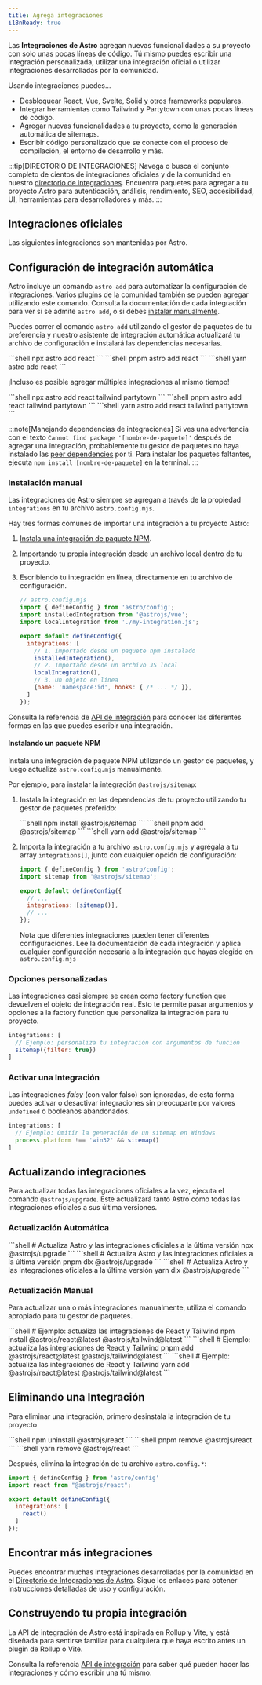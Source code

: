 ```yaml
---
title: Agrega integraciones
i18nReady: true
---
```



Las **Integraciones de Astro** agregan nuevas funcionalidades a su proyecto con solo unas pocas líneas de código. Tú mismo puedes escribir una integración personalizada, utilizar una integración oficial o utilizar integraciones desarrolladas por la comunidad. 

Usando integraciones puedes...

- Desbloquear React, Vue, Svelte, Solid y otros frameworks populares.
- Integrar herramientas como Tailwind y Partytown con unas pocas líneas de código.
- Agregar nuevas funcionalidades a tu proyecto, como la generación automática de sitemaps.
- Escribir código personalizado que se conecte con el proceso de compilación, el entorno de desarrollo y más.

:::tip[DIRECTORIO DE INTEGRACIONES]
Navega o busca el conjunto completo de cientos de integraciones oficiales y de la comunidad en nuestro [directorio de integraciones](https://astro.build/integrations/). Encuentra paquetes para agregar a tu proyecto Astro para autenticación, análisis, rendimiento, SEO, accesibilidad, UI, herramientas para desarrolladores y más.
:::

## Integraciones oficiales

Las siguientes integraciones son mantenidas por Astro.

<IntegrationsNav />

## Configuración de integración automática

Astro incluye un comando `astro add` para automatizar la configuración de integraciones. Varios plugins de la comunidad también se pueden agregar utilizando este comando. Consulta la documentación de cada integración para ver si se admite `astro add`, o si debes [instalar manualmente](#instalación-manual).

Puedes correr el comando `astro add` utilizando el gestor de paquetes de tu preferencia y nuestro asistente de integración automática actualizará tu archivo de configuración e instalará las dependencias necesarias.

<PackageManagerTabs>
  <Fragment slot="npm">
  ```shell
  npx astro add react
  ```
  </Fragment>
  <Fragment slot="pnpm">
  ```shell
  pnpm astro add react
  ```
  </Fragment>
  <Fragment slot="yarn">
  ```shell
  yarn astro add react
  ```
  </Fragment>
</PackageManagerTabs>

¡Incluso es posible agregar múltiples integraciones al mismo tiempo!

<PackageManagerTabs>
  <Fragment slot="npm">
  ```shell
  npx astro add react tailwind partytown
  ```
  </Fragment>
  <Fragment slot="pnpm">
  ```shell
  pnpm astro add react tailwind partytown
  ```
  </Fragment>
  <Fragment slot="yarn">
  ```shell
  yarn astro add react tailwind partytown
  ```
  </Fragment>
</PackageManagerTabs>

:::note[Manejando dependencias de integraciones]
Si ves una advertencia con el texto `Cannot find package '[nombre-de-paquete]'` después de agregar una integración, probablemente tu gestor de paquetes no haya instalado las [peer dependencies](https://nodejs.org/en/blog/npm/peer-dependencies/) por ti. Para instalar los paquetes faltantes, ejecuta `npm install [nombre-de-paquete]` en la terminal.
:::

### Instalación manual

Las integraciones de Astro siempre se agregan a través de la propiedad `integrations` en tu archivo `astro.config.mjs`.

Hay tres formas comunes de importar una integración a tu proyecto Astro:
1. [Instala una integración de paquete NPM](#instalando-un-paquete-npm).
2. Importando tu propia integración desde un archivo local dentro de tu proyecto.
3. Escribiendo tu integración en línea, directamente en tu archivo de configuración.

    ```js
    // astro.config.mjs
    import { defineConfig } from 'astro/config';
    import installedIntegration from '@astrojs/vue';
    import localIntegration from './my-integration.js';

    export default defineConfig({
      integrations: [
        // 1. Importado desde un paquete npm instalado
        installedIntegration(),
        // 2. Importado desde un archivo JS local
        localIntegration(),
        // 3. Un objeto en línea
        {name: 'namespace:id', hooks: { /* ... */ }},
      ]
    });
    ```

Consulta la referencia de [API de integración](/es/reference/integrations-reference/) para conocer las diferentes formas en las que puedes escribir una integración.

#### Instalando un paquete NPM

Instala una integración de paquete NPM utilizando un gestor de paquetes, y luego actualiza `astro.config.mjs` manualmente.

Por ejemplo, para instalar la integración `@astrojs/sitemap`:
<Steps>
1. Instala la integración en las dependencias de tu proyecto utilizando tu gestor de paquetes preferido:

   <PackageManagerTabs>
     <Fragment slot="npm">
     ```shell
     npm install @astrojs/sitemap
     ```
     </Fragment>
     <Fragment slot="pnpm">
     ```shell
     pnpm add @astrojs/sitemap
     ```
     </Fragment>
     <Fragment slot="yarn">
     ```shell
     yarn add @astrojs/sitemap
     ```
     </Fragment>
   </PackageManagerTabs>

2. Importa la integración a tu archivo `astro.config.mjs` y agrégala a tu array `integrations[]`, junto con cualquier opción de configuración:

    ```js title="astro.config.mjs" ins={2} ins="sitemap()"
    import { defineConfig } from 'astro/config';
    import sitemap from '@astrojs/sitemap';

    export default defineConfig({
      // ...
      integrations: [sitemap()],
      // ...
    });
    ```

    Nota que diferentes integraciones pueden tener diferentes configuraciones. Lee la documentación de cada integración y aplica cualquier configuración necesaria a la integración que hayas elegido en `astro.config.mjs`
</Steps>

### Opciones personalizadas

Las integraciones casi siempre se crean como factory function que devuelven el objeto de integración real. Esto te permite pasar argumentos y opciones a la factory function que personaliza la integración para tu proyecto.

```js
integrations: [
  // Ejemplo: personaliza tu integración con argumentos de función
  sitemap({filter: true})
]
```

### Activar una Integración

Las integraciones _falsy_ (con valor falso) son ignoradas, de esta forma puedes activar o desactivar integraciones sin preocuparte por valores `undefined` o booleanos abandonados.

```js
integrations: [
  // Ejemplo: Omitir la generación de un sitemap en Windows
  process.platform !== 'win32' && sitemap()
]
```

## Actualizando integraciones

Para actualizar todas las integraciones oficiales a la vez, ejecuta el comando `@astrojs/upgrade`. Este actualizará tanto Astro como todas las integraciones oficiales a sus última versiones.

### Actualización Automática

<PackageManagerTabs>
  <Fragment slot="npm">
  ```shell
  # Actualiza Astro y las integraciones oficiales a la última versión
  npx @astrojs/upgrade
  ```
  </Fragment>
  <Fragment slot="pnpm">
  ```shell
  # Actualiza Astro y las integraciones oficiales a la última versión
  pnpm dlx @astrojs/upgrade
  ```
  </Fragment>
  <Fragment slot="yarn">
  ```shell
  # Actualiza Astro y las integraciones oficiales a la última versión
  yarn dlx @astrojs/upgrade
  ```
  </Fragment>
</PackageManagerTabs>

### Actualización Manual

Para actualizar una o más integraciones manualmente, utiliza el comando apropiado para tu gestor de paquetes.

<PackageManagerTabs>
  <Fragment slot="npm">
  ```shell
  # Ejemplo: actualiza las integraciones de React y Tailwind
  npm install @astrojs/react@latest @astrojs/tailwind@latest
  ```
  </Fragment>
  <Fragment slot="pnpm">
  ```shell
  # Ejemplo: actualiza las integraciones de React y Tailwind
  pnpm add @astrojs/react@latest @astrojs/tailwind@latest
  ```
  </Fragment>
  <Fragment slot="yarn">
  ```shell
  # Ejemplo: actualiza las integraciones de React y Tailwind
  yarn add @astrojs/react@latest @astrojs/tailwind@latest
  ```
  </Fragment>
</PackageManagerTabs>

## Eliminando una Integración

Para eliminar una integración, primero desinstala la integración de tu proyecto

<PackageManagerTabs>
  <Fragment slot="npm">
  ```shell
  npm uninstall @astrojs/react
  ```
  </Fragment>
  <Fragment slot="pnpm">
  ```shell
  pnpm remove @astrojs/react
  ```
  </Fragment>
  <Fragment slot="yarn">
  ```shell
  yarn remove @astrojs/react
  ```
  </Fragment>
</PackageManagerTabs>

Después, elimina la integración de tu archivo `astro.config.*`:

```js title="astro.config.mjs" del={3,7}
import { defineConfig } from 'astro/config'
import react from "@astrojs/react";

export default defineConfig({
  integrations: [
    react()
  ]
});
```

## Encontrar más integraciones

Puedes encontrar muchas integraciones desarrolladas por la comunidad en el [Directorio de Integraciones de Astro](https://astro.build/integrations/). Sigue los enlaces para obtener instrucciones detalladas de uso y configuración.

## Construyendo tu propia integración

La API de integración de Astro está inspirada en Rollup y Vite, y está diseñada para sentirse familiar para cualquiera que haya escrito antes un plugin de Rollup o Vite.

Consulta la referencia [API de integración](/es/reference/integrations-reference/) para saber qué pueden hacer las integraciones y cómo escribir una tú mismo.

